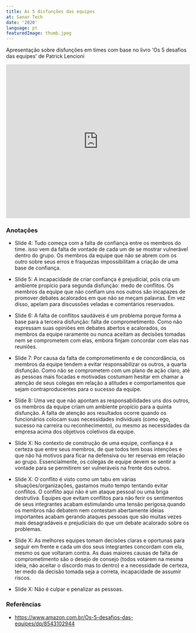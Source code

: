 ```yaml
---
title: As 5 disfunções das equipes
at: Sanar Tech
date: '2020'
language: pt
featuredImage: thumb.jpeg
---
```


Apresentação sobre disfunções em times com base no livro 'Os 5 desafios das equipes' de Patrick Lencioni

<iframe
  src="https://slides.com/diegocosta/5-disfuncoes-equipes/embed"
  width="100%"
  height="420"
  title="As 5 disfunções ​das equipes"
  scrolling="no"
  frameborder="0"
  webkitallowfullscreen
  mozallowfullscreen
  allowfullscreen
></iframe>

### Anotações

- Slide 4: Tudo começa com a falta de confiança entre os membros do time. isso vem da falta de vontade de cada um de se mostrar vulnerável dentro do grupo. Os membros da equipe que não se abrem com os outro sobre seus erros e fraquezas impossibilitam a criação de uma base de confiança.
- Slide 5: A incapacidade de criar confiança é prejudicial, pois cria um ambiente propício para segunda disfunção: medo de conflitos. Os membros da equipe que não confiam uns nos outros são incapazes de promover debates acalorados em que não se meçam palavras. Em vez disso, apelam para discussões veladas e comentários reservados.
- Slide 6: A falta de conflitos saudáveis é um problema porque forma a base para a terceira disfunção: falta de comprometimento. Como não expressam suas opiniões em debates abertos e acalorados, os membros da equipe raramente ou nunca aceitam as decisões tomadas nem se comprometem com elas, embora finjam concordar com elas nas reuniões.
- Slide 7: Por causa da falta de comprometimento e de concordância, os membros da equipe tendem a evitar responsabilizar os outros, a quarta disfunção. Como não se comprometem com um plano de ação claro, até as pessoas mais focadas e motivadas costumam hesitar em chamar a atenção de seus colegas em relação a atitudes e comportamentos que sejam contraproducentes para o sucesso da equipe.
- Slide 8: Uma vez que não apontam as responsabilidades uns dos outros, os membros da equipe criam um ambiente propício para a quinta disfunção. A falta de atenção aos resultados ocorre quando os funcionários colocam suas necessidades individuais (como ego, sucesso na carreira ou reconhecimento), ou mesmo as necessidades da empresa acima dos objetivos coletivos da equipe.
- Slide X: No contexto de construção de uma equipe, confiança é a certeza que entre seus membros, de que todos tem boas intenções e que não há motivos para ficar na defensiva ou ter reservas em relação ao grupo. Essencialmente, os colegas de equipe devem se sentir a vontade para se permitirem ser vulneráveis na frente dos outros.
- Slide X: O conflito é visto como um tabu em várias situações/organizações, gastamos muito tempo tentando evitar conflitos. O conflito aqui não é um ataque pessoal ou uma briga destrutiva.
  Equipes que evitam conflitos para não ferir os sentimentos de seus integrantes acabam estimulando uma tensão perigosa,quando os membros não debatem nem contestam abertamente ideias importantes acabam gerando ataques pessoas que são muitas vezes mais desagradáveis e prejudiciais do que um debate acalorado sobre os problemas.

- Slide X: As melhores equipes tomam decisões claras e oportunas para seguir em frente e cada um dos seus integrantes concordam com ela, mesmo os que voltaram contra.
  As duas maiores causas de falta de comprometimento são o desejo de consejo (todos votarem na mesma ideia, não aceitar o discordo mas to dentro) e a necessidade de certeza, ter medo da decisão tomada seja a correta, incapacidade de assumir riscos.
- Slide X: Não é culpar e penalizar as pessoas.

### Referências

- https://www.amazon.com.br/Os-5-desafios-das-equipes/dp/8543102944
